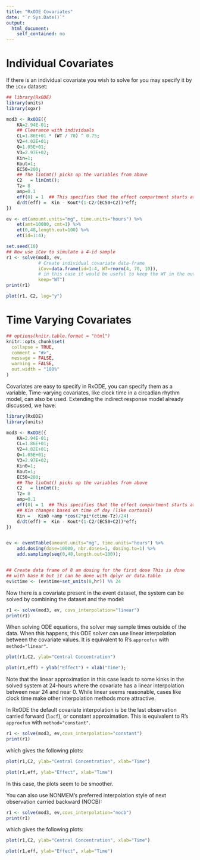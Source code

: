 ```yaml
---
title: "RxODE Covariates"
date: "`r Sys.Date()`"
output:
  html_document:
    self_contained: no
---
```

# Individual Covariates

If there is an individual covariate you wish to solve for you may specify it by the `iCov` dataset:

```r
## library(RxODE)
library(units)
library(xgxr)

mod3 <- RxODE({
    KA=2.94E-01;
    ## Clearance with individuals
    CL=1.86E+01 * (WT / 70) ^ 0.75; 
    V2=4.02E+01; 
    Q=1.05E+01;
    V3=2.97E+02; 
    Kin=1;
    Kout=1;
    EC50=200;
    ## The linCmt() picks up the variables from above
    C2   = linCmt();
    Tz= 8
    amp=0.1
    eff(0) = 1  ## This specifies that the effect compartment starts at 1.
    d/dt(eff) =  Kin - Kout*(1-C2/(EC50+C2))*eff;
})

ev <- et(amount.units="mg", time.units="hours") %>%
    et(amt=10000, cmt=1) %>%
    et(0,48,length.out=100) %>%
    et(id=1:4);

set.seed(10)
## Now use iCov to simulate a 4-id sample
r1 <- solve(mod3, ev,
            # Create individual covariate data-frame
            iCov=data.frame(id=1:4, WT=rnorm(4, 70, 10)),
            # in this case it would be useful to keep the WT in the output dataset
            keep="WT")
print(r1)

plot(r1, C2, log="y") 
```

# Time Varying Covariates
```r
## options(knitr.table.format = "html")
knitr::opts_chunk$set(
  collapse = TRUE,
  comment = "#>",
  message = FALSE,
  warning = FALSE,
  out.width = "100%"
)
```

Covariates are easy to specify in RxODE, you can specify them as a
variable. Time-varying covariates, like clock time in a circadian
rhythm model, can also be used.  Extending the indirect response model
already discussed, we have:


```r
library(RxODE)
library(units)

mod3 <- RxODE({
    KA=2.94E-01;
    CL=1.86E+01; 
    V2=4.02E+01; 
    Q=1.05E+01;
    V3=2.97E+02; 
    Kin0=1;
    Kout=1;
    EC50=200;
    ## The linCmt() picks up the variables from above
    C2   = linCmt();
    Tz= 8
    amp=0.1
    eff(0) = 1  ## This specifies that the effect compartment starts at 1.
    ## Kin changes based on time of day (like cortosol)
    Kin =   Kin0 +amp *cos(2*pi*(ctime-Tz)/24)
    d/dt(eff) =  Kin - Kout*(1-C2/(EC50+C2))*eff;
})


ev <- eventTable(amount.units="mg", time.units="hours") %>%
    add.dosing(dose=10000, nbr.doses=1, dosing.to=1) %>%
    add.sampling(seq(0,48,length.out=100));


## Create data frame of 8 am dosing for the first dose This is done
## with base R but it can be done with dplyr or data.table
ev$ctime <- (ev$time+set_units(8,hr)) %% 24
```

Now there is a covariate present in the event dataset, the system can
be solved by combining the dataset and the model:

```r
r1 <- solve(mod3, ev, covs_interpolation="linear")
print(r1)
```

When solving ODE equations, the solver may sample times outside of the
data.  When this happens, this ODE solver can use linear interpolation
between the covariate values. It is equivalent to R's `approxfun` with
`method="linear"`.

```r
plot(r1,C2, ylab="Central Concentration")
```

```r
plot(r1,eff) + ylab("Effect") + xlab("Time");
```

Note that the linear approximation in this case leads to some kinks in
the solved system at 24-hours where the covariate has a linear
interpolation between near 24 and near 0. While linear seems
reasonable, cases like clock time make other interpolation methods
more attractive.

In RxODE the default covariate interpolation is be the last
observation carried forward (`locf`), or constant approximation.  This is
equivalent to R's `approxfun` with `method="constant"`.


```r
r1 <- solve(mod3, ev,covs_interpolation="constant")
print(r1)
```

which gives the following plots:

```r
plot(r1,C2, ylab="Central Concentration", xlab="Time")
```

```r
plot(r1,eff, ylab="Effect", xlab="Time")
```

In this case, the plots seem to be smoother.

You can also use NONMEM's preferred interpolation style of next
observation carried backward (NOCB):

```r
r1 <- solve(mod3, ev,covs_interpolation="nocb")
print(r1)
```

which gives the following plots:

```r
plot(r1,C2, ylab="Central Concentration", xlab="Time")
```

```r
plot(r1,eff, ylab="Effect", xlab="Time")
```



